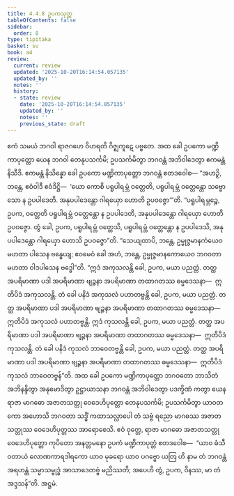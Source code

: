 ```yaml
---
title: 4.4.8 ဥပကသုတ္တ
tableOfContents: false
sidebar:
  order: 8
type: tipitaka
basket: su
book: a4
review:
  current: review
  updated: '2025-10-20T16:14:54.057135'
  updated_by: ''
  notes: ''
  history:
  - state: review
    date: '2025-10-20T16:14:54.057135'
    updated_by: ''
    notes: ''
    previous_state: draft
---
```



<DynamicBreadcrumb />


<ReviewStatus review={frontmatter.review} showDetails={true} />

<HypothesisAnnotation frontmatter={frontmatter} />

<Division number="188" book="a4" e="ch" v="15" p="501">

<Paragraph number="1156" book="a4">
ဧကံ သမယံ ဘဂဝါ ရာဇဂဟေ ဝိဟရတိ ဂိဇ္ဈကူဋေ ပဗ္ဗတေ. အထ ခေါ ဥပကော မဏ္ဍိကာပုတ္တော ယေန ဘဂဝါ တေနုပသင်္ကမိ; ဥပသင်္ကမိတွာ ဘဂဝန္တံ အဘိဝါဒေတွာ ဧကမန္တံ နိသီဒိ. ဧကမန္တံ နိသိန္နော ခေါ ဥပကော မဏ္ဍိကာပုတ္တော ဘဂဝန္တံ ဧတဒဝေါစ—
</Paragraph>

<Paragraph number="1157" book="a4">
“အဟဉှိ, ဘန္တေ, ဧဝံဝါဒီ ဧဝံဒိဋ္ဌိ—  ‘ယော ကောစိ ပရူပါရမ္ဘံ ဝတ္တေတိ, ပရူပါရမ္ဘံ ဝတ္တေန္တော သဗ္ဗော သော န ဥပပါဒေတိ. အနုပပါဒေန္တော ဂါရယှော ဟောတိ ဥပဝဇ္ဇော’”တိ. “ပရူပါရမ္ဘဉ္စေ, ဥပက, ဝတ္တေတိ ပရူပါရမ္ဘံ ဝတ္တေန္တော န ဥပပါဒေတိ, အနုပပါဒေန္တော ဂါရယှော ဟောတိ ဥပဝဇ္ဇော. တွံ ခေါ, ဥပက, ပရူပါရမ္ဘံ ဝတ္တေသိ, ပရူပါရမ္ဘံ ဝတ္တေန္တော န ဥပပါဒေသိ, အနုပပါဒေန္တော ဂါရယှော ဟောသိ ဥပဝဇ္ဇော”တိ. “သေယျထာပိ, ဘန္တေ, ဥမ္မုဇ္ဇမာနကံယေဝ မဟတာ ပါသေန ဗန္ဓေယျ; ဧဝမေဝံ ခေါ အဟံ, ဘန္တေ, ဥမ္မုဇ္ဇမာနကောယေဝ ဘဂဝတာ မဟတာ ဝါဒပါသေန ဗဒ္ဓေါ”တိ.
</Paragraph>

<Paragraph number="1158" book="a4">
“ဣဒံ အကုသလန္တိ ခေါ, ဥပက, မယာ ပညတ္တံ. တတ္ထ အပရိမာဏာ ပဒါ အပရိမာဏာ ဗျဉ္ဇနာ အပရိမာဏာ တထာဂတဿ ဓမ္မဒေသနာ—  ဣတိပိဒံ အကုသလန္တိ. တံ ခေါ ပနိဒံ အကုသလံ ပဟာတဗ္ဗန္တိ ခေါ, ဥပက, မယာ ပညတ္တံ. တတ္ထ အပရိမာဏာ ပဒါ အပရိမာဏာ ဗျဉ္ဇနာ အပရိမာဏာ တထာဂတဿ ဓမ္မဒေသနာ—  ဣတိပိဒံ အကုသလံ ပဟာတဗ္ဗန္တိ.
</Paragraph>

<Paragraph number="1159" book="a4">
ဣဒံ ကုသလန္တိ ခေါ, ဥပက, မယာ ပညတ္တံ. တတ္ထ အပရိမာဏာ ပဒါ အပရိမာဏာ ဗျဉ္ဇနာ အပရိမာဏာ တထာဂတဿ ဓမ္မဒေသနာ—  ဣတိပိဒံ ကုသလန္တိ. တံ ခေါ ပနိဒံ ကုသလံ ဘာဝေတဗ္ဗန္တိ ခေါ, ဥပက, မယာ ပညတ္တံ. တတ္ထ အပရိမာဏာ ပဒါ အပရိမာဏာ ဗျဉ္ဇနာ အပရိမာဏာ တထာဂတဿ ဓမ္မဒေသနာ—  ဣတိပိဒံ ကုသလံ ဘာဝေတဗ္ဗန်”တိ.
</Paragraph>

<Paragraph number="1160" book="a4">
အထ ခေါ ဥပကော မဏ္ဍိကာပုတ္တော ဘဂဝတော ဘာသိတံ အဘိနန္ဒိတွာ အနုမောဒိတွာ ဥဋ္ဌာယာသနာ ဘဂဝန္တံ အဘိဝါဒေတွာ ပဒက္ခိဏံ ကတွာ ယေန ရာဇာ မာဂဓော အဇာတသတ္တု ဝေဒေဟိပုတ္တော တေနုပသင်္ကမိ; ဥပသင်္ကမိတွာ ယာဝတကော အဟောသိ ဘဂဝတာ သဒ္ဓိံ ကထာသလ္လာပေါ တံ သဗ္ဗံ ရညော မာဂဓဿ အဇာတသတ္တုဿ ဝေဒေဟိပုတ္တဿ အာရောစေသိ.
</Paragraph>

<Paragraph number="1161" book="a4">
ဧဝံ ဝုတ္တေ, ရာဇာ မာဂဓော အဇာတသတ္တု ဝေဒေဟိပုတ္တော ကုပိတော အနတ္တမနော ဥပကံ မဏ္ဍိကာပုတ္တံ ဧတဒဝေါစ—  “ယာဝ ဓံသီ ဝတာယံ လောဏကာရဒါရကော ယာဝ မုခရော ယာဝ ပဂဗ္ဗော ယတြ ဟိ နာမ တံ ဘဂဝန္တံ အရဟန္တံ သမ္မာသမ္ဗုဒ္ဓံ အာသာဒေတဗ္ဗံ မညိဿတိ; အပေဟိ တွံ, ဥပက, ဝိနဿ, မာ တံ အဒ္ဒသန်”တိ.

</Paragraph>
</Division>

<Paragraph number="1162" type="center" book="a4">
အဋ္ဌမံ.
</Paragraph>